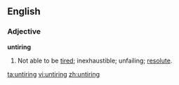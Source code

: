 ==English==

===Adjective===
'''untiring'''

# Not able to be [[tired]]; inexhaustible; unfailing; [[resolute]].

[[ta:untiring]]
[[vi:untiring]]
[[zh:untiring]]